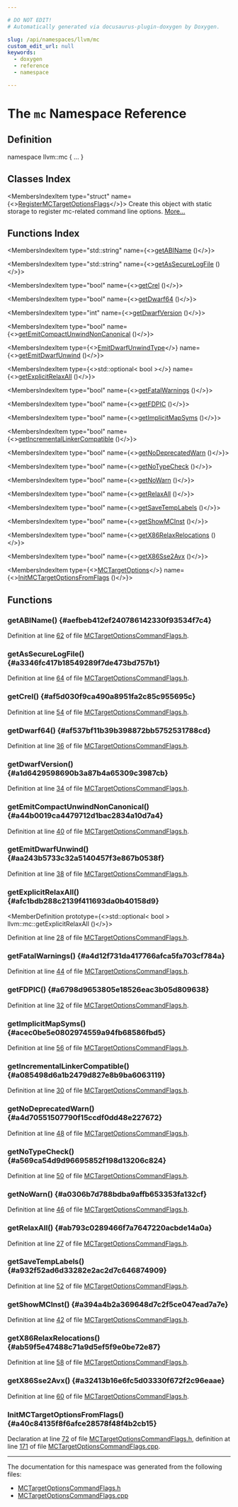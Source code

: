 ```yaml
---

# DO NOT EDIT!
# Automatically generated via docusaurus-plugin-doxygen by Doxygen.

slug: /api/namespaces/llvm/mc
custom_edit_url: null
keywords:
  - doxygen
  - reference
  - namespace

---
```





# The `mc` Namespace Reference

<DoxygenPage pluginConfig={pluginConfig}>



## Definition

<CodeBlock>namespace llvm::mc &#123; ... &#125;</CodeBlock>

## Classes Index

<MembersIndex>

<MembersIndexItem
  type="struct"
  name={<><a href="/docs/api/structs/llvm/mc/registermctargetoptionsflags">RegisterMCTargetOptionsFlags</a></>}>
Create this object with static storage to register mc-related command line options. <a href="/docs/api/structs/llvm/mc/registermctargetoptionsflags/#details">More...</a>
</MembersIndexItem>

</MembersIndex>

## Functions Index

<MembersIndex>

<MembersIndexItem
  type="std::string"
  name={<><a href="#aefbeb412ef240786142330f93534f7c4">getABIName</a> ()</>}>
</MembersIndexItem>

<MembersIndexItem
  type="std::string"
  name={<><a href="#a3346fc417b18549289f7de473bd757b1">getAsSecureLogFile</a> ()</>}>
</MembersIndexItem>

<MembersIndexItem
  type="bool"
  name={<><a href="#af5d030f9ca490a8951fa2c85c955695c">getCrel</a> ()</>}>
</MembersIndexItem>

<MembersIndexItem
  type="bool"
  name={<><a href="#af537bf11b39b398872bb5752531788cd">getDwarf64</a> ()</>}>
</MembersIndexItem>

<MembersIndexItem
  type="int"
  name={<><a href="#a1d6429598690b3a87b4a65309c3987cb">getDwarfVersion</a> ()</>}>
</MembersIndexItem>

<MembersIndexItem
  type="bool"
  name={<><a href="#a44b0019ca4479712d1bac2834a10d7a4">getEmitCompactUnwindNonCanonical</a> ()</>}>
</MembersIndexItem>

<MembersIndexItem
  type={<><a href="/docs/api/namespaces/llvm/#a86a87fba6a15227ff4f33edd538e6d0f">EmitDwarfUnwindType</a></>}
  name={<><a href="#aa243b5733c32a5140457f3e867b0538f">getEmitDwarfUnwind</a> ()</>}>
</MembersIndexItem>

<MembersIndexItem
  type={<>std::optional&lt; bool &gt;</>}
  name={<><a href="#afc1bdb288c2139f411693da0b40158d9">getExplicitRelaxAll</a> ()</>}>
</MembersIndexItem>

<MembersIndexItem
  type="bool"
  name={<><a href="#a4d12f731da417766afca5fa703cf784a">getFatalWarnings</a> ()</>}>
</MembersIndexItem>

<MembersIndexItem
  type="bool"
  name={<><a href="#a6798d9653805e18526eac3b05d809638">getFDPIC</a> ()</>}>
</MembersIndexItem>

<MembersIndexItem
  type="bool"
  name={<><a href="#acec0be5e0802974559a94fb68586fbd5">getImplicitMapSyms</a> ()</>}>
</MembersIndexItem>

<MembersIndexItem
  type="bool"
  name={<><a href="#a085498d6a1b2479d827e8b9ba6063119">getIncrementalLinkerCompatible</a> ()</>}>
</MembersIndexItem>

<MembersIndexItem
  type="bool"
  name={<><a href="#a4d70551507790f15ccdf0dd48e227672">getNoDeprecatedWarn</a> ()</>}>
</MembersIndexItem>

<MembersIndexItem
  type="bool"
  name={<><a href="#a569ca54d9d96695852f198d13206c824">getNoTypeCheck</a> ()</>}>
</MembersIndexItem>

<MembersIndexItem
  type="bool"
  name={<><a href="#a0306b7d788bdba9affb653353fa132cf">getNoWarn</a> ()</>}>
</MembersIndexItem>

<MembersIndexItem
  type="bool"
  name={<><a href="#ab793c0289466f7a7647220acbde14a0a">getRelaxAll</a> ()</>}>
</MembersIndexItem>

<MembersIndexItem
  type="bool"
  name={<><a href="#a932f52ad6d33282e2ac2d7c646874909">getSaveTempLabels</a> ()</>}>
</MembersIndexItem>

<MembersIndexItem
  type="bool"
  name={<><a href="#a394a4b2a369648d7c2f5ce047ead7a7e">getShowMCInst</a> ()</>}>
</MembersIndexItem>

<MembersIndexItem
  type="bool"
  name={<><a href="#ab59f5e47488c71a9d5ef5f9e0be72e87">getX86RelaxRelocations</a> ()</>}>
</MembersIndexItem>

<MembersIndexItem
  type="bool"
  name={<><a href="#a32413b16e6fc5d03330f672f2c96eaae">getX86Sse2Avx</a> ()</>}>
</MembersIndexItem>

<MembersIndexItem
  type={<><a href="/docs/api/classes/llvm/mctargetoptions">MCTargetOptions</a></>}
  name={<><a href="#a40c84135f8f6afce28578f48f4b2cb15">InitMCTargetOptionsFromFlags</a> ()</>}>
</MembersIndexItem>

</MembersIndex>


<SectionDefinition>

## Functions

### getABIName() {#aefbeb412ef240786142330f93534f7c4}

<MemberDefinition
  prototype="std::string llvm::mc::getABIName ()">

Definition at line <a href="/docs/api/files/include/include/llvm/include/llvm/mc/mctargetoptionscommandflags-h/#l00062">62</a> of file <a href="/docs/api/files/include/include/llvm/include/llvm/mc/mctargetoptionscommandflags-h">MCTargetOptionsCommandFlags.h</a>.
</MemberDefinition>

### getAsSecureLogFile() {#a3346fc417b18549289f7de473bd757b1}

<MemberDefinition
  prototype="std::string llvm::mc::getAsSecureLogFile ()">

Definition at line <a href="/docs/api/files/include/include/llvm/include/llvm/mc/mctargetoptionscommandflags-h/#l00064">64</a> of file <a href="/docs/api/files/include/include/llvm/include/llvm/mc/mctargetoptionscommandflags-h">MCTargetOptionsCommandFlags.h</a>.
</MemberDefinition>

### getCrel() {#af5d030f9ca490a8951fa2c85c955695c}

<MemberDefinition
  prototype="bool llvm::mc::getCrel ()">

Definition at line <a href="/docs/api/files/include/include/llvm/include/llvm/mc/mctargetoptionscommandflags-h/#l00054">54</a> of file <a href="/docs/api/files/include/include/llvm/include/llvm/mc/mctargetoptionscommandflags-h">MCTargetOptionsCommandFlags.h</a>.
</MemberDefinition>

### getDwarf64() {#af537bf11b39b398872bb5752531788cd}

<MemberDefinition
  prototype="bool llvm::mc::getDwarf64 ()">

Definition at line <a href="/docs/api/files/include/include/llvm/include/llvm/mc/mctargetoptionscommandflags-h/#l00036">36</a> of file <a href="/docs/api/files/include/include/llvm/include/llvm/mc/mctargetoptionscommandflags-h">MCTargetOptionsCommandFlags.h</a>.
</MemberDefinition>

### getDwarfVersion() {#a1d6429598690b3a87b4a65309c3987cb}

<MemberDefinition
  prototype="int llvm::mc::getDwarfVersion ()">

Definition at line <a href="/docs/api/files/include/include/llvm/include/llvm/mc/mctargetoptionscommandflags-h/#l00034">34</a> of file <a href="/docs/api/files/include/include/llvm/include/llvm/mc/mctargetoptionscommandflags-h">MCTargetOptionsCommandFlags.h</a>.
</MemberDefinition>

### getEmitCompactUnwindNonCanonical() {#a44b0019ca4479712d1bac2834a10d7a4}

<MemberDefinition
  prototype="bool llvm::mc::getEmitCompactUnwindNonCanonical ()">

Definition at line <a href="/docs/api/files/include/include/llvm/include/llvm/mc/mctargetoptionscommandflags-h/#l00040">40</a> of file <a href="/docs/api/files/include/include/llvm/include/llvm/mc/mctargetoptionscommandflags-h">MCTargetOptionsCommandFlags.h</a>.
</MemberDefinition>

### getEmitDwarfUnwind() {#aa243b5733c32a5140457f3e867b0538f}

<MemberDefinition
  prototype="EmitDwarfUnwindType llvm::mc::getEmitDwarfUnwind ()">

Definition at line <a href="/docs/api/files/include/include/llvm/include/llvm/mc/mctargetoptionscommandflags-h/#l00038">38</a> of file <a href="/docs/api/files/include/include/llvm/include/llvm/mc/mctargetoptionscommandflags-h">MCTargetOptionsCommandFlags.h</a>.
</MemberDefinition>

### getExplicitRelaxAll() {#afc1bdb288c2139f411693da0b40158d9}

<MemberDefinition
  prototype={<>std::optional&lt; bool &gt; llvm::mc::getExplicitRelaxAll ()</>}>

Definition at line <a href="/docs/api/files/include/include/llvm/include/llvm/mc/mctargetoptionscommandflags-h/#l00028">28</a> of file <a href="/docs/api/files/include/include/llvm/include/llvm/mc/mctargetoptionscommandflags-h">MCTargetOptionsCommandFlags.h</a>.
</MemberDefinition>

### getFatalWarnings() {#a4d12f731da417766afca5fa703cf784a}

<MemberDefinition
  prototype="bool llvm::mc::getFatalWarnings ()">

Definition at line <a href="/docs/api/files/include/include/llvm/include/llvm/mc/mctargetoptionscommandflags-h/#l00044">44</a> of file <a href="/docs/api/files/include/include/llvm/include/llvm/mc/mctargetoptionscommandflags-h">MCTargetOptionsCommandFlags.h</a>.
</MemberDefinition>

### getFDPIC() {#a6798d9653805e18526eac3b05d809638}

<MemberDefinition
  prototype="bool llvm::mc::getFDPIC ()">

Definition at line <a href="/docs/api/files/include/include/llvm/include/llvm/mc/mctargetoptionscommandflags-h/#l00032">32</a> of file <a href="/docs/api/files/include/include/llvm/include/llvm/mc/mctargetoptionscommandflags-h">MCTargetOptionsCommandFlags.h</a>.
</MemberDefinition>

### getImplicitMapSyms() {#acec0be5e0802974559a94fb68586fbd5}

<MemberDefinition
  prototype="bool llvm::mc::getImplicitMapSyms ()">

Definition at line <a href="/docs/api/files/include/include/llvm/include/llvm/mc/mctargetoptionscommandflags-h/#l00056">56</a> of file <a href="/docs/api/files/include/include/llvm/include/llvm/mc/mctargetoptionscommandflags-h">MCTargetOptionsCommandFlags.h</a>.
</MemberDefinition>

### getIncrementalLinkerCompatible() {#a085498d6a1b2479d827e8b9ba6063119}

<MemberDefinition
  prototype="bool llvm::mc::getIncrementalLinkerCompatible ()">

Definition at line <a href="/docs/api/files/include/include/llvm/include/llvm/mc/mctargetoptionscommandflags-h/#l00030">30</a> of file <a href="/docs/api/files/include/include/llvm/include/llvm/mc/mctargetoptionscommandflags-h">MCTargetOptionsCommandFlags.h</a>.
</MemberDefinition>

### getNoDeprecatedWarn() {#a4d70551507790f15ccdf0dd48e227672}

<MemberDefinition
  prototype="bool llvm::mc::getNoDeprecatedWarn ()">

Definition at line <a href="/docs/api/files/include/include/llvm/include/llvm/mc/mctargetoptionscommandflags-h/#l00048">48</a> of file <a href="/docs/api/files/include/include/llvm/include/llvm/mc/mctargetoptionscommandflags-h">MCTargetOptionsCommandFlags.h</a>.
</MemberDefinition>

### getNoTypeCheck() {#a569ca54d9d96695852f198d13206c824}

<MemberDefinition
  prototype="bool llvm::mc::getNoTypeCheck ()">

Definition at line <a href="/docs/api/files/include/include/llvm/include/llvm/mc/mctargetoptionscommandflags-h/#l00050">50</a> of file <a href="/docs/api/files/include/include/llvm/include/llvm/mc/mctargetoptionscommandflags-h">MCTargetOptionsCommandFlags.h</a>.
</MemberDefinition>

### getNoWarn() {#a0306b7d788bdba9affb653353fa132cf}

<MemberDefinition
  prototype="bool llvm::mc::getNoWarn ()">

Definition at line <a href="/docs/api/files/include/include/llvm/include/llvm/mc/mctargetoptionscommandflags-h/#l00046">46</a> of file <a href="/docs/api/files/include/include/llvm/include/llvm/mc/mctargetoptionscommandflags-h">MCTargetOptionsCommandFlags.h</a>.
</MemberDefinition>

### getRelaxAll() {#ab793c0289466f7a7647220acbde14a0a}

<MemberDefinition
  prototype="bool llvm::mc::getRelaxAll ()">

Definition at line <a href="/docs/api/files/include/include/llvm/include/llvm/mc/mctargetoptionscommandflags-h/#l00027">27</a> of file <a href="/docs/api/files/include/include/llvm/include/llvm/mc/mctargetoptionscommandflags-h">MCTargetOptionsCommandFlags.h</a>.
</MemberDefinition>

### getSaveTempLabels() {#a932f52ad6d33282e2ac2d7c646874909}

<MemberDefinition
  prototype="bool llvm::mc::getSaveTempLabels ()">

Definition at line <a href="/docs/api/files/include/include/llvm/include/llvm/mc/mctargetoptionscommandflags-h/#l00052">52</a> of file <a href="/docs/api/files/include/include/llvm/include/llvm/mc/mctargetoptionscommandflags-h">MCTargetOptionsCommandFlags.h</a>.
</MemberDefinition>

### getShowMCInst() {#a394a4b2a369648d7c2f5ce047ead7a7e}

<MemberDefinition
  prototype="bool llvm::mc::getShowMCInst ()">

Definition at line <a href="/docs/api/files/include/include/llvm/include/llvm/mc/mctargetoptionscommandflags-h/#l00042">42</a> of file <a href="/docs/api/files/include/include/llvm/include/llvm/mc/mctargetoptionscommandflags-h">MCTargetOptionsCommandFlags.h</a>.
</MemberDefinition>

### getX86RelaxRelocations() {#ab59f5e47488c71a9d5ef5f9e0be72e87}

<MemberDefinition
  prototype="bool llvm::mc::getX86RelaxRelocations ()">

Definition at line <a href="/docs/api/files/include/include/llvm/include/llvm/mc/mctargetoptionscommandflags-h/#l00058">58</a> of file <a href="/docs/api/files/include/include/llvm/include/llvm/mc/mctargetoptionscommandflags-h">MCTargetOptionsCommandFlags.h</a>.
</MemberDefinition>

### getX86Sse2Avx() {#a32413b16e6fc5d03330f672f2c96eaae}

<MemberDefinition
  prototype="bool llvm::mc::getX86Sse2Avx ()">

Definition at line <a href="/docs/api/files/include/include/llvm/include/llvm/mc/mctargetoptionscommandflags-h/#l00060">60</a> of file <a href="/docs/api/files/include/include/llvm/include/llvm/mc/mctargetoptionscommandflags-h">MCTargetOptionsCommandFlags.h</a>.
</MemberDefinition>

### InitMCTargetOptionsFromFlags() {#a40c84135f8f6afce28578f48f4b2cb15}

<MemberDefinition
  prototype="MCTargetOptions llvm::mc::InitMCTargetOptionsFromFlags ()">

Declaration at line <a href="/docs/api/files/include/include/llvm/include/llvm/mc/mctargetoptionscommandflags-h/#l00072">72</a> of file <a href="/docs/api/files/include/include/llvm/include/llvm/mc/mctargetoptionscommandflags-h">MCTargetOptionsCommandFlags.h</a>, definition at line <a href="/docs/api/files/lib/lib/mc/mctargetoptionscommandflags-cpp/#l00171">171</a> of file <a href="/docs/api/files/lib/lib/mc/mctargetoptionscommandflags-cpp">MCTargetOptionsCommandFlags.cpp</a>.
</MemberDefinition>

</SectionDefinition>

<hr/>

The documentation for this namespace was generated from the following files:

<ul>
<li><a href="/docs/api/files/include/include/llvm/include/llvm/mc/mctargetoptionscommandflags-h">MCTargetOptionsCommandFlags.h</a></li>
<li><a href="/docs/api/files/lib/lib/mc/mctargetoptionscommandflags-cpp">MCTargetOptionsCommandFlags.cpp</a></li>
</ul>

</DoxygenPage>
